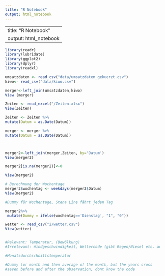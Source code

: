 ```yaml
---
title: "R Notebook"
output: html_notebook
---
```

---
title: "R Notebook"
output: html_notebook
---


```r
library(readr)
library(lubridate)
library(ggplot2)
library(dplyr)
library(readxl)

umsatzdaten <- read_csv("data/umsatzdaten_gekuerzt.csv")
kiwo<- read_csv("data/kiwo.csv")

merger<-left_join(umsatzdaten,kiwo)
View (merger)

Zeiten <- read_excel("/Zeiten.xlsx")
View(Zeiten)

Zeiten <- Zeiten %>% 
mutate(Datum = as.Date(Datum)) 

merger <- merger %>% 
mutate(Datum = as.Date(Datum)) 



merger2<-left_join(merger,Zeiten, by='Datum')
View(merger2)

merger2[is.na(merger2)]<-0

View(merger2)

```

```r
# Berechnung der Wochentage
merger2$wochentag <- weekdays(merger2$Datum)
View(merger2)

#Dummy für Wochentage, Stena Line fährt jeden Tag

merger2%>%
 mutate(Dummy = ifelse(wochentag=='Dienstag', "1", "0"))


```


```r

wetter <- read_csv("2/wetter.csv")
View(wetter)


#Relevant: Temperatur, (Bewölkung)
#Irrelevant: Windgeschwindigkeit, Wettercode (gibt Regen/Niesel etc. an), (zu viele NAs um das zu verwenden)

#Monatsdurchschnittstemperatur

#Dummy for month and then average of the month, but the years cross
#seven before and after the observation, dont know the code


```